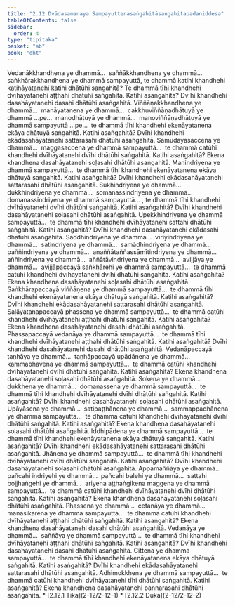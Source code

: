 ```yaml
---
title: "2.12 Dvādasamanaya Sampayuttenasaṅgahitāsaṅgahitapadaniddesa"
tableOfContents: false
sidebar:
  order: 4
type: "tipitaka"
basket: "ab"
book: "dht"
---
```



<DynamicBreadcrumb />

<Division number="417" book="dht" bookNo="31" page="78">

<Paragraph number="513" book="dht">
Vedanākkhandhena ye dhammā…  saññākkhandhena ye dhammā…  saṅkhārakkhandhena ye dhammā sampayuttā, te dhammā katihi khandhehi katihāyatanehi katihi dhātūhi saṅgahitā? Te dhammā tīhi khandhehi dvīhāyatanehi aṭṭhahi dhātūhi saṅgahitā. Katihi asaṅgahitā? Dvīhi khandhehi dasahāyatanehi dasahi dhātūhi asaṅgahitā.


</Paragraph>

</Division>
<Division number="418" book="dht" bookNo="31" page="78">

<Paragraph number="514" book="dht">
Viññāṇakkhandhena ye dhammā…  manāyatanena ye dhammā…  cakkhuviññāṇadhātuyā ye dhammā …pe…  manodhātuyā ye dhammā…  manoviññāṇadhātuyā ye dhammā sampayuttā …pe…  te dhammā tīhi khandhehi ekenāyatanena ekāya dhātuyā saṅgahitā. Katihi asaṅgahitā? Dvīhi khandhehi ekādasahāyatanehi sattarasahi dhātūhi asaṅgahitā.


</Paragraph>

</Division>
<Division number="419" book="dht" bookNo="31" page="78">

<Paragraph number="515" book="dht">
Samudayasaccena ye dhammā…  maggasaccena ye dhammā sampayuttā…  te dhammā catūhi khandhehi dvīhāyatanehi dvīhi dhātūhi saṅgahitā. Katihi asaṅgahitā? Ekena khandhena dasahāyatanehi soḷasahi dhātūhi asaṅgahitā.


</Paragraph>

</Division>
<Division number="420" book="dht" bookNo="31" page="78">

<Paragraph number="516" book="dht">
Manindriyena ye dhammā sampayuttā…  te dhammā tīhi khandhehi ekenāyatanena ekāya dhātuyā saṅgahitā. Katihi asaṅgahitā? Dvīhi khandhehi ekādasahāyatanehi sattarasahi dhātūhi asaṅgahitā.


</Paragraph>

</Division>
<Division number="421" book="dht" bookNo="31" page="78">

<Paragraph number="517" book="dht">
Sukhindriyena ye dhammā…  dukkhindriyena ye dhammā…  somanassindriyena ye dhammā…  domanassindriyena ye dhammā sampayuttā… , te dhammā tīhi khandhehi dvīhāyatanehi dvīhi dhātūhi saṅgahitā. Katihi asaṅgahitā? Dvīhi khandhehi dasahāyatanehi soḷasahi dhātūhi asaṅgahitā.


</Paragraph>

</Division>
<Division number="422" book="dht" bookNo="31" page="78">

<Paragraph number="518" book="dht">
Upekkhindriyena ye dhammā sampayuttā…  te dhammā tīhi khandhehi dvīhāyatanehi sattahi dhātūhi saṅgahitā. Katihi asaṅgahitā? Dvīhi khandhehi dasahāyatanehi ekādasahi dhātūhi asaṅgahitā.


</Paragraph>

</Division>
<Division number="423" book="dht" bookNo="31" page="79">

<Paragraph number="519" book="dht">
Saddhindriyena ye dhammā…  vīriyindriyena ye dhammā…  satindriyena ye dhammā…  samādhindriyena ye dhammā…  paññindriyena ye dhammā…  anaññātaññassāmītindriyena ye dhammā…  aññindriyena ye dhammā…  aññātāvindriyena ye dhammā…  avijjāya ye dhammā…  avijjāpaccayā saṅkhārehi ye dhammā sampayuttā…  te dhammā catūhi khandhehi dvīhāyatanehi dvīhi dhātūhi saṅgahitā. Katihi asaṅgahitā? Ekena khandhena dasahāyatanehi soḷasahi dhātūhi asaṅgahitā.


</Paragraph>

</Division>
<Division number="424" book="dht" bookNo="31" page="79">

<Paragraph number="520" book="dht">
Saṅkhārapaccayā viññāṇena ye dhammā sampayuttā…  te dhammā tīhi khandhehi ekenāyatanena ekāya dhātuyā saṅgahitā. Katihi asaṅgahitā? Dvīhi khandhehi ekādasahāyatanehi sattarasahi dhātūhi asaṅgahitā.


</Paragraph>

</Division>
<Division number="425" book="dht" bookNo="31" page="79">

<Paragraph number="521" book="dht">
Saḷāyatanapaccayā phassena ye dhammā sampayuttā…  te dhammā catūhi khandhehi dvīhāyatanehi aṭṭhahi dhātūhi saṅgahitā. Katihi asaṅgahitā? Ekena khandhena dasahāyatanehi dasahi dhātūhi asaṅgahitā.


</Paragraph>

</Division>
<Division number="426" book="dht" bookNo="31" page="79">

<Paragraph number="522" book="dht">
Phassapaccayā vedanāya ye dhammā sampayuttā…  te dhammā tīhi khandhehi dvīhāyatanehi aṭṭhahi dhātūhi saṅgahitā. Katihi asaṅgahitā? Dvīhi khandhehi dasahāyatanehi dasahi dhātūhi asaṅgahitā.


</Paragraph>

</Division>
<Division number="427" book="dht" bookNo="31" page="79">

<Paragraph number="523" book="dht">
Vedanāpaccayā taṇhāya ye dhammā…  taṇhāpaccayā upādānena ye dhammā…  kammabhavena ye dhammā sampayuttā…  te dhammā catūhi khandhehi dvīhāyatanehi dvīhi dhātūhi saṅgahitā. Katihi asaṅgahitā? Ekena khandhena dasahāyatanehi soḷasahi dhātūhi asaṅgahitā.


</Paragraph>

</Division>
<Division number="428" book="dht" bookNo="31" page="79">

<Paragraph number="524" book="dht">
Sokena ye dhammā…  dukkhena ye dhammā…  domanassena ye dhammā sampayuttā…  te dhammā tīhi khandhehi dvīhāyatanehi dvīhi dhātūhi saṅgahitā. Katihi asaṅgahitā? Dvīhi khandhehi dasahāyatanehi soḷasahi dhātūhi asaṅgahitā.


</Paragraph>

</Division>
<Division number="429" book="dht" bookNo="31" page="79">

<Paragraph number="525" book="dht">
Upāyāsena ye dhammā…  satipaṭṭhānena ye dhammā…  sammappadhānena ye dhammā sampayuttā…  te dhammā catūhi khandhehi dvīhāyatanehi dvīhi dhātūhi saṅgahitā. Katihi asaṅgahitā? Ekena khandhena dasahāyatanehi soḷasahi dhātūhi asaṅgahitā.


</Paragraph>

</Division>
<Division number="430" book="dht" bookNo="31" page="80">

<Paragraph number="526" book="dht">
Iddhipādena ye dhammā sampayuttā…  te dhammā tīhi khandhehi ekenāyatanena ekāya dhātuyā saṅgahitā. Katihi asaṅgahitā? Dvīhi khandhehi ekādasahāyatanehi sattarasahi dhātūhi asaṅgahitā.


</Paragraph>

</Division>
<Division number="431" book="dht" bookNo="31" page="80">

<Paragraph number="527" book="dht">
Jhānena ye dhammā sampayuttā…  te dhammā tīhi khandhehi dvīhāyatanehi dvīhi dhātūhi saṅgahitā. Katihi asaṅgahitā? Dvīhi khandhehi dasahāyatanehi soḷasahi dhātūhi asaṅgahitā.


</Paragraph>

</Division>
<Division number="432" book="dht" bookNo="31" page="80">

<Paragraph number="528" book="dht">
Appamaññāya ye dhammā…  pañcahi indriyehi ye dhammā…  pañcahi balehi ye dhammā…  sattahi bojjhaṅgehi ye dhammā…  ariyena aṭṭhaṅgikena maggena ye dhammā sampayuttā…  te dhammā catūhi khandhehi dvīhāyatanehi dvīhi dhātūhi saṅgahitā. Katihi asaṅgahitā? Ekena khandhena dasahāyatanehi soḷasahi dhātūhi asaṅgahitā.


</Paragraph>

</Division>
<Division number="433" book="dht" bookNo="31" page="80">

<Paragraph number="529" book="dht">
Phassena ye dhammā…  cetanāya ye dhammā…  manasikārena ye dhammā sampayuttā…  te dhammā catūhi khandhehi dvīhāyatanehi aṭṭhahi dhātūhi saṅgahitā. Katihi asaṅgahitā? Ekena khandhena dasahāyatanehi dasahi dhātūhi asaṅgahitā.


</Paragraph>

</Division>
<Division number="434" book="dht" bookNo="31" page="80">

<Paragraph number="530" book="dht">
Vedanāya ye dhammā…  saññāya ye dhammā sampayuttā…  te dhammā tīhi khandhehi dvīhāyatanehi aṭṭhahi dhātūhi saṅgahitā. Katihi asaṅgahitā? Dvīhi khandhehi dasahāyatanehi dasahi dhātūhi asaṅgahitā.


</Paragraph>

</Division>
<Division number="435" book="dht" bookNo="31" page="80">

<Paragraph number="531" book="dht">
Cittena ye dhammā sampayuttā…  te dhammā tīhi khandhehi ekenāyatanena ekāya dhātuyā saṅgahitā. Katihi asaṅgahitā? Dvīhi khandhehi ekādasahāyatanehi sattarasahi dhātūhi asaṅgahitā.


</Paragraph>

</Division>
<Division number="436" book="dht" bookNo="31" page="80">

<Paragraph number="532" book="dht">
Adhimokkhena ye dhammā sampayuttā…  te dhammā catūhi khandhehi dvīhāyatanehi tīhi dhātūhi saṅgahitā. Katihi asaṅgahitā? Ekena khandhena dasahāyatanehi pannarasahi dhātūhi asaṅgahitā.

</Paragraph>
</Division>

<TableOfContents book="dht" section="2.12">
* [2.12.1 Tika](2-12/2-12-1)
* [2.12.2 Duka](2-12/2-12-2)
</TableOfContents>